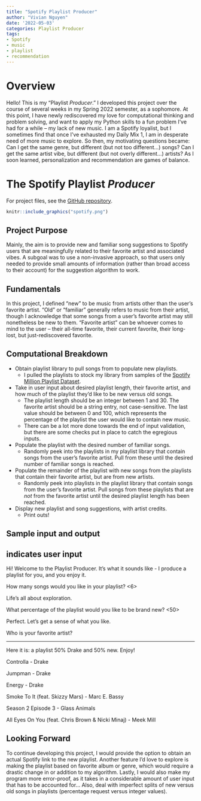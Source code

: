 ```yaml
---
title: "Spotify Playlist Producer"
author: "Vivian Nguyen"
date: '2022-05-03'
categories: Playlist Producer
tags:
- Spotify
- music
- playlist
- recommendation
---
```


# Overview
Hello! This is my "Playlist *Producer*." I developed this project over the course of several weeks in my Spring 2022 semester, as a sophomore. At this point, I have newly rediscovered my love for computational thinking and problem solving, and want to apply my Python skills to a fun problem I've had for a while -- my lack of new music. I am a Spotify loyalist, but I sometimes find that once I've exhausted my Daily Mix 1, I am in desperate need of more music to explore. So then, my motivating questions became: Can I get the same genre, but different (but not too different...) songs? Can I get the same artist vibe, but different (but not overly different...) artists? As I soon learned, personalization and recommendation are games of balance.

# The Spotify Playlist *Producer*
For project files, see the [GitHub repository](https://github.com/vivian-1372/playlist-producer).
```r
knitr::include_graphics("spotify.png")
```

## Project Purpose
Mainly, the aim is to provide new and familiar song suggestions to Spotify users that are meaningfully related to their favorite artist and associated vibes. A subgoal was to use a non-invasive approach, so that users only needed to provide small amounts of information (rather than broad access to their account) for the suggestion algorithm to work.

## Fundamentals
In this project, I defined "new" to be music from artists other than the user's favorite artist. "Old" or "familiar" generally refers to music from their artist, though I acknowledge that some songs from a user's favorite artist may still nonetheless be new to them. "Favorite artist" can be whoever comes to mind to the user -- their all-time favorite, their current favorite, their long-lost, but just-rediscovered favorite.

## Computational Breakdown
- Obtain playlist library to pull songs from to populate new playlists.
  +  I pulled the playlists to stock my library from samples of the [Spotify Million Playlist Dataset](https://engineering.atspotify.com/2018/05/introducing-the-million-playlist-dataset-and-recsys-challenge-2018/). 
- Take in user input about desired playlist length, their favorite artist, and how much of the playlist they'd like to be new versus old songs.
  + The playlist length should be an integer between 1 and 30. The favorite artist should be a string entry, not case-sensitive. The last value should be between 0 and 100, which represents the percentage of the playlist the user would like to contain new music. 
  + There can be a lot more done towards the end of input validation, but there are some checks put in place to catch the egregious inputs. 
- Populate the playlist with the desired number of familiar songs.
  + Randomly peek into the playlists in my playlist library that contain songs from the user's favorite artist. Pull from these until the desired number of familiar songs is reached. 
- Populate the remainder of the playlist with new songs from the playlists that contain their favorite artist, but are from new artists. 
  + Randomly peek into playlists in the playlist library that contain songs from the user's favorite artist. Pull songs from these playlists that are *not* from the favorite artist until the desired playlist length has been reached. 
- Display new playlist and song suggestions, with artist credits. 
  + Print outs! 

## Sample input and output
<text> indicates user input
------------------------------------------------------------------------
Hi! Welcome to the Playlist Producer. It's what it sounds like - I 
produce a playlist for you, and you enjoy it.

How many songs would you like in your playlist? \<6\>

Life's all about exploration.

What percentage of the playlist would you like to be brand new? \<50\>

Perfect. Let's get a sense of what you like.

Who is your favorite artist? <Drake>

------------------------------------------------------------------------

Here it is: a playlist 50% Drake and 50% new. Enjoy!

Controlla - Drake

Jumpman - Drake

Energy - Drake

Smoke To It (feat. Skizzy Mars) - Marc E. Bassy

Season 2 Episode 3 - Glass Animals

All Eyes On You (feat. Chris Brown & Nicki Minaj) - Meek Mill

## Looking Forward
To continue developing this project, I would provide the option to obtain an actual Spotify link to the new playlist. Another feature I'd love to explore is making the playlist based on favorite album or genre, which would require a drastic change in or addition to my algorithm. Lastly, I would also make my program more error-proof, as it takes in a considerable amount of user input that has to be accounted for... 
Also, deal with imperfect splits of new versus old songs in playlists (percentage request versus integer values).
